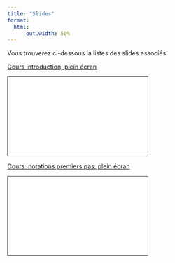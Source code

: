 ```yaml
---
title: "Slides"
format:
  html:
      out.width: 50%
--- 
```


Vous trouverez ci-dessous la listes des slides associés:

[Cours introduction, plein écran](../Slides/slides_intro.qmd)

```{=html}  
<iframe class="slide-deck" src="
../Slides/slides_intro.html" height="180" width="320" style="border: 1px solid #2e3846;"></iframe>
```

[Cours: notations premiers pas, plein écran](../Slides/slides_notations_premiers_pas.qmd)

```{=html}
<iframe class="slide-deck" src="
../Slides/slides_notations_premiers_pas.html" height="180" width="320" style="border: 1px solid #2e3846;"></iframe>
```
